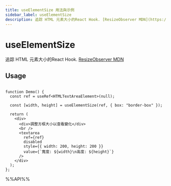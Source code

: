 ```yaml
---
title: useElementSize 用法與示例
sidebar_label: useElementSize
description: 追踪 HTML 元素大小的React Hook. [ResizeObserver MDN](https://developer.mozilla.org/en-US/docs/Web/API/ResizeObserver)。 本文介紹其用法、最佳實踐與代碼示例。
---
```

# useElementSize

追踪 HTML 元素大小的React Hook. [ResizeObserver MDN](https://developer.mozilla.org/en-US/docs/Web/API/ResizeObserver)

## Usage

```tsx live

function Demo() {
  const ref = useRef<HTMLTextAreaElement>(null);

  const [width, height] = useElementSize(ref, { box: "border-box" });

  return (
    <div>
      <div>調整方框大小以查看變化</div>
      <br />
      <textarea
        ref={ref}
        disabled
        style={{ width: 200, height: 200 }}
        value={`寬度: ${width}\n高度: ${height}`}
      />
    </div>
  );
};

```

%%API%%